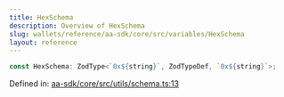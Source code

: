 ```yaml
---
title: HexSchema
description: Overview of HexSchema
slug: wallets/reference/aa-sdk/core/src/variables/HexSchema
layout: reference
---
```


```ts
const HexSchema: ZodType<`0x${string}`, ZodTypeDef, `0x${string}`>;
```

Defined in: [aa-sdk/core/src/utils/schema.ts:13](https://github.com/alchemyplatform/aa-sdk/blob/e3c1a23e6e03f44bf2db3afddb97a91b175cba58/aa-sdk/core/src/utils/schema.ts#L13)
